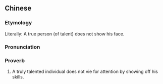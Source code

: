 ==Chinese==
{{zh-forms|type=1112}}

===Etymology===
Literally: A true person (of talent) does not show his face.

===Pronunciation===
{{zh-pron
|m=zhēn rén 不 lùxiàng
|cat=prov
}}

===Proverb===
{{zh-proverb}}

# A truly talented individual does not vie for attention by showing off his skills.